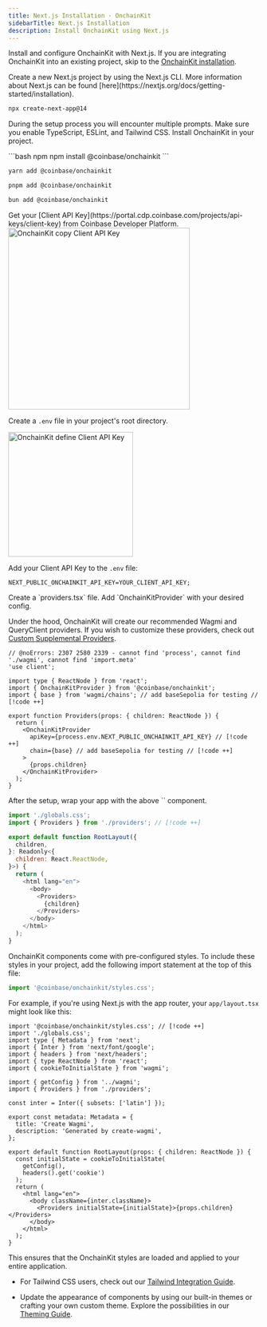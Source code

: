 ```yaml
---
title: Next.js Installation · OnchainKit
sidebarTitle: Next.js Installation
description: Install OnchainKit using Next.js
---
```



Install and configure OnchainKit with Next.js.
If you are integrating OnchainKit into an existing project,
skip to the [OnchainKit installation](#install-onchainkit).

<Steps>
  <Step title="Install Next.js">
  Create a new Next.js project by using the Next.js CLI.
  More information about Next.js can be found [here](https://nextjs.org/docs/getting-started/installation).

  ```bash npm
  npx create-next-app@14
  ```

  During the setup process you will encounter multiple prompts.
  Make sure you enable TypeScript, ESLint, and Tailwind CSS.
  </Step>
  <Step title="Install OnchainKit">
  Install OnchainKit in your project.

  <CodeGroup>
  ```bash npm
  npm install @coinbase/onchainkit
  ```

  ```bash yarn
  yarn add @coinbase/onchainkit
  ```

  ```bash pnpm
  pnpm add @coinbase/onchainkit
  ```

  ```bash bun
  bun add @coinbase/onchainkit
  ```
  </CodeGroup>
  </Step>
  <Step title="Get Your Client API Key">
  Get your [Client API Key](https://portal.cdp.coinbase.com/projects/api-keys/client-key) from Coinbase Developer Platform.

<Frame>
  <img
    alt="OnchainKit copy Client API Key"
    src="/images/onchainkit/copy-api-key-guide.png"
    height="364"
  />
</Frame>

  Create a `.env` file in your project's root directory.

<Frame>
  <img
    alt="OnchainKit define Client API Key"
    src="/images/onchainkit/getting-started-create-env-file.png"
    width="250"
    loading="lazy"
  />
</Frame>

  Add your Client API Key to the `.env` file:

  ```tsx .env
  NEXT_PUBLIC_ONCHAINKIT_API_KEY=YOUR_CLIENT_API_KEY;
  ```
  </Step>
  <Step title="Add Providers">
  Create a `providers.tsx` file. Add `OnchainKitProvider` with your desired config.

  Under the hood, OnchainKit will create our recommended Wagmi and QueryClient
  providers. If you wish to customize these providers, check out [Custom
  Supplemental Providers](/onchainkit/config/supplemental-providers.mdx).

  ```tsx providers.tsx
  // @noErrors: 2307 2580 2339 - cannot find 'process', cannot find './wagmi', cannot find 'import.meta'
  'use client';

  import type { ReactNode } from 'react';
  import { OnchainKitProvider } from '@coinbase/onchainkit';
  import { base } from 'wagmi/chains'; // add baseSepolia for testing // [!code ++]

  export function Providers(props: { children: ReactNode }) {
    return (
      <OnchainKitProvider
        apiKey={process.env.NEXT_PUBLIC_ONCHAINKIT_API_KEY} // [!code ++]
        chain={base} // add baseSepolia for testing // [!code ++]
      >
        {props.children}
      </OnchainKitProvider>
    );
  }
  ```
  </Step>
  <Step title="Wrap your app with <Providers />">
  After the setup, wrap your app with the above `<Providers />` component.

  ```javascript app.tsx
  import './globals.css';
  import { Providers } from './providers'; // [!code ++]

  export default function RootLayout({
    children,
  }: Readonly<{
    children: React.ReactNode,
  }>) {
    return (
      <html lang="en">
        <body>
          <Providers> 
            {children}
          </Providers>
        </body>
      </html>
    );
  }
  ```
  </Step>
  <Step title="Add Styles">
  OnchainKit components come with pre-configured styles. To include these styles in your project, add the following import statement at the top of this file:

  ```javascript
  import '@coinbase/onchainkit/styles.css';
  ```

  For example, if you're using Next.js with the app router, your `app/layout.tsx` might look like this:

  ```tsx layout.tsx
  import '@coinbase/onchainkit/styles.css'; // [!code ++]
  import './globals.css';
  import type { Metadata } from 'next';
  import { Inter } from 'next/font/google';
  import { headers } from 'next/headers';
  import { type ReactNode } from 'react';
  import { cookieToInitialState } from 'wagmi';

  import { getConfig } from '../wagmi';
  import { Providers } from './providers';

  const inter = Inter({ subsets: ['latin'] });

  export const metadata: Metadata = {
    title: 'Create Wagmi',
    description: 'Generated by create-wagmi',
  };

  export default function RootLayout(props: { children: ReactNode }) {
    const initialState = cookieToInitialState(
      getConfig(),
      headers().get('cookie')
    );
    return (
      <html lang="en">
        <body className={inter.className}>
          <Providers initialState={initialState}>{props.children}</Providers>
        </body>
      </html>
    );
  }
  ```

  This ensures that the OnchainKit styles are loaded and applied to your entire application.

  - For Tailwind CSS users, check out our [Tailwind Integration Guide](/onchainkit/guides/tailwind).

  - Update the appearance of components by using our built-in themes or crafting your own custom theme.
    Explore the possibilities in our [Theming Guide](/onchainkit/guides/themes).

  </Step>
</Steps>

<StartBuilding />



<PolicyBanner />
